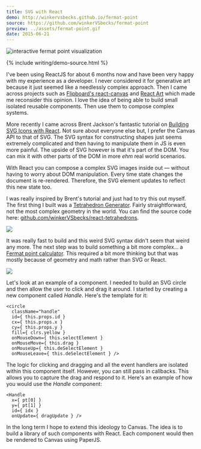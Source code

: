 ```yaml
---
title: SVG with React
demo: http://winkervsbecks.github.io/fermat-point
source: https://github.com/winkerVSbecks/fermat-point
preview: ../assets/fermat-point.gif
date: 2015-06-21
---
```


<img
  src="../assets/fermat-point.gif"
  alt="interactive fermat point visualization"
  border="bright"
/>

{% include writing/demo-source.html %}

I've been using ReactJS for about 6 months now and have been very happy with my experience as a developer. I never considered it for generative art because it just seemed like a needlessly complex approach. Then I came across projects such as [Flipboard's react-canvas](https://github.com/Flipboard/react-canvas) and [React Art](https://github.com/reactjs/react-art) which made me reconsider this opinion. I love the idea of being able to build small isolated reusable components. Then use them to compose complex systems.

More recently I came across Brent Jackson's fantastic tutorial on [Building SVG Icons with React](http://jxnblk.com/react-icons). Not sure about everyone else but, I prefer the Canvas API to that of SVG. The SVG syntax for constructing shapes just seems extremely complicated and then having to manipulate them in JS is even more painful. The upside of SVG however is that it's part of the DOM. You can mix it with other parts of the DOM in more _ehm_ real world scenarios.

With React you can compose a complex SVG images inside out &mdash; without having to worry about DOM manipulation. Every time state changes the document is re-rendered. Therefore, the SVG element updates to reflect this new state too.

I was really inspired by Brent's tutorial and just had to try this out myself. The first thing I built was a [Tetrahedron Generator](http://winkervsbecks.github.io/react-tetrahedrons). Fairly straightforward, not the most complex geometry in the world. You can find the source code here: [github.com/winkerVSbecks/react-tetrahedrons](https://github.com/winkerVSbecks/react-tetrahedrons).

![](../assets/tetrahedron.gif)

It was really fast to build and this weird SVG syntax didn't seem that weird any more. The next step was to build something a bit more complex… a [Fermat point calculator](http://winkervsbecks.github.io/fermat-point). This required a bit more thinking but that was mostly because of geometry and math rather than SVG or React.

![](../assets/moving-triangles.gif)

Let's look at an example of a component. I needed to build an SVG circle and then allow the user to click and drag it around. I started by creating a new component called _Handle_. Here's the template for it:

```
<circle
  className="handle"
  id={ this.props.id }
  cx={ this.props.x }
  cy={ this.props.y }
  fill={ clrs.yellow }
  onMouseDown={ this.selectElement }
  onMouseMove={ this.drag }
  onMouseUp={ this.deSelectElement }
  onMouseLeave={ this.deSelectElement } />
```

The logic for clicking and dragging and all the event handlers are isolated within this component itself. However, you can still pass in callbacks. This allows you to capture the drag and respond to it. Here's an example of how you would use the _Handle_ component:

```
<Handle
  x={ pt[0] }
  y={ pt[1] }
  id={ idx }
  onUpdate={ dragUpdate } />
```

In the long term I hope to extend this ideology to Canvas. The idea is to build a library of such components with React. Each component would then be rendered to Canvas using PaperJS.
